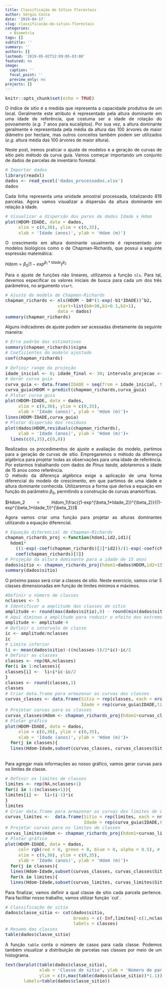 ```yaml
---
title: Classificação de Sítios Florestais
author: Sérgio Costa
date: '2019-04-17'
slug: classificacão-de-sitios-florestais
categories:
  - Biometria
tags: []
subtitle: ''
summary: ''
authors: []
lastmod: '2019-05-02T12:09:05-03:00'
featured: no
image:
  caption: ''
  focal_point: ''
  preview_only: no
projects: []
---
```

```r
knitr::opts_chunk$set(echo = TRUE)
```


O índice de sítio é a medida que representa a capacidade produtiva de um  local. Geralmente este atributo é representado pela altura dominante em uma idade de referência, que costuma ser a idade de rotação do povoamento (*e.g.* 7 anos para eucaliptos). Por sua vez, a altura dominante geralmente é representada pela média da altura das 100 árvores de maior diâmetro por hectare, mas outros conceitos também podem ser utilizados (*e.g.* altura média das 100 árvores de maior altura).

Neste post, iremos praticar o ajuste de modelos e a geração de curvas de sítio pelo método da curva guia. Vamos começar importando um conjunto de dados de parcelas de inventário florestal.

```r
# Importar dados
library(readxl)
dados <- read_excel('dados_processados.xlsx')
dados
```


Cada linha representa uma unidade amostral processada, totalizando 819 parcelas. Agora vamos visualizar a dispersão da altura dominante em relação à idade.

```r
# Visualizar a dispersão dos pares de dados Idade x Hdom
plot(HDOM~IDADE, data = dados,
     xlim = c(0,30), ylim = c(0,35),
     xlab = 'Idade (anos)', ylab = 'Hdom (m)')
```

O crescimento em altura dominante usualmente é representado por modelos biológicos como o de Chapman-Richards, que possui a seguinte expressão matemática:  
  
$Hdom = \beta_0(1-exp^{\beta_1*Idade})^{\beta_2}$  
  
Para o ajuste de funções não lineares, utilizamos a função `nls`. Para tal, devemos especificar os valores iniciais de busca para cada um dos três parâmetros, no argumento `start`.
```r
# Ajuste do modelo de Chapman-Richards
chapman_richards <- nls(HDOM ~ b0*(1-exp(-b1*IDADE))^b2,
                    start=list(b0=30,b1=0.1,b2=1),
                    data = dados)
summary(chapman_richards)
```
Alguns indicadores de ajuste podem ser acessadas diretamente da seguinte maneira:
```r
# Erro padrão das estimativas
summary(chapman_richards)$sigma
# Coeficientes do modelo ajustado
coef(chapman_richards)
```
```r
# Definir range da projeção
idade_inicial <- 0; idade_final <- 30; intervalo_projecao <- 1
# Gerar curva guia
curva_guia <- data.frame(IDADE = seq(from = idade_inicial, to = idade_final,by = intervalo_projecao))
curva_guia$HDOM = predict(chapman_richards,curva_guia)
# Plotar curva guia
plot(HDOM~IDADE, data = dados,
     xlim = c(0,30), ylim = c(0,35),
     xlab = 'Idade (anos)', ylab = 'Hdom (m)')+
lines(HDOM~IDADE,curva_guia)
# Plotar dispersão dos resíduos
plot(dados$HDOM,residuals(chapman_richards),
     xlab = 'Idade (anos)', ylab = 'Hdom (m)')+
  lines(c(0,35),c(0,0))

```

Realizados os procedimentos de ajuste e avaliação do modelo, partimos para a geração de curvas de sítio. Empregaremos o método da diferença algébrica para projetar todas as observações para uma idade de referência. Por estarmos trabalhando com dados de *Pinus taeda*, adotaremos a idade de 15 anos como referência.  
O método da diferença algébrica exige a aplicação de uma forma diferencial do modelo de crescimento, em que partimos de uma idade e altura dominante conhecida. Utilizaremos a forma que deriva a equação em função do parâmetro $\beta_0$, permitindo a construção de curvas anamórficas.
  
$Hdom_2 = Hdom_1\frac{(1-exp^{\beta_1*Idade_2})^{\beta_2}}{(1-exp^{\beta_1*Idade_1})^{\beta_2}}$  
  
Agora vamos criar uma função para projetar as alturas dominantes utilizando a equação diferencial.
```r
# Equação diferencial de Chapman-Richards
chapman_richards_proj <-function(hdom1,id2,id1){
  hdom1*
    ((1-exp(-coef(chapman_richards)[2]*id2))/(1-exp(-coef(chapman_richards)[2]*id1)))^
    coef(chapman_richards)[3]}
# Projeção da altura dominante para a idade de 15 anos
dados$sitio <- chapman_richards_proj(hdom1=dados$HDOM,id2=15,id1=dados$IDADE)
summary(dados$sitio)
```

O próximo passo será criar a classes de sítio. Neste exercício, vamos criar 5 classes dimensionadas em função de limites mínimos e máximos.
```r
#Definir o número de classes
nclasses <- 5
# Identificar a amplitude das classes de sitio
amplitude <- round(max(dados$sitio),0) - round(min(dados$sitio),0)
# Aqui diminuo a amplitude para reduzir o efeito dos extremos
amplitude <- amplitude-4
# Definir o intervalo de classe
ic <- amplitude/nclasses
ic
# Limite inferior
li <- mean(dados$sitio)-((nclasses-1)/2*ic)-ic/2
# Definir as classes
classes <- rep(NA,nclasses)
for(i in 1:nclasses){
classes[i] <-  li+i*ic-ic/2
}
classes <- round(classes,1)
classes
# Criar data.frame para armazenar as curvas das classes
curvas_classes <- data.frame(Sitio = rep(classes, each = nrow(curva_guia)),
                             Idade = rep(curva_guia$IDADE,times = nclasses))
# Projetar curvas para as classes
curvas_classes$Hdom <- chapman_richards_proj(hdom1=curvas_classes$Sitio,id2=curvas_classes$Idade,id1=rep(15, nrow(curvas_classes)))
# Plotar gráfico
plot(HDOM~IDADE, data = dados,
     xlim = c(0,30), ylim = c(0,35),
     xlab = 'Idade (anos)', ylab = 'Hdom (m)')+
  for(j in classes){
  lines(Hdom~Idade,subset(curvas_classes, curvas_classes$Sitio==j))}
  
```
Para agregar mais informações ao nosso gráfico, vamos gerar curvas para os limites de classe.
```r
# Definir os limites de classes
limites <- rep(NA,nclasses+1)
for(i in 1:(nclasses+1)){
limites[i] <-  li+(i-1)*ic
}
limites
# Criar data.frame para armazenar as curvas dos limites de classes
curvas_limites <-  data.frame(Sitio = rep(limites, each = nrow(curva_guia)),
                              Idade = rep(curva_guia$IDADE,times = nclasses+1))
# Projetar curvas para os limites de classes
curvas_limites$Hdom <- chapman_richards_proj(hdom1=curvas_limites$Sitio,id2=curvas_limites$Idade,id1=rep(15, nrow(curvas_limites)))
# Plotar gráfico
plot(HDOM~IDADE, data = dados, 
     col= rgb(red = 0, green = 0, blue = 0, alpha = 0.5), # Adicionar transparência
     xlim = c(0,30), ylim = c(0,35),
     xlab = 'Idade (anos)', ylab = 'Hdom (m)')+
  for(j in classes){
  lines(Hdom~Idade,subset(curvas_classes, curvas_classes$Sitio==j))}+
  for(k in limites){
  lines(Hdom~Idade,subset(curvas_limites, curvas_limites$Sitio==k), lty=2)}
```
Para finalizar, vamos definir a qual classe de sitio cada parcela pertence. Para facilitar nosso trabalho, vamos utilizar função ´cut´. 
```r
# Classificação de sitio
dados$classe_sitio <- cut(dados$sitio,
                          breaks = c(-Inf,limites[-c(1,nclasses+1)],Inf),
                          labels = classes)
# Resumo das classes
table(dados$classe_sitio)
```
A função `table` conta o número de casos para cada classe. Podemos também visualizar a distribuição de parcelas nas classes por meio de um histograma.
```r
text(barplot(table(dados$classe_sitio),
             xlab = 'Classe de sítio', ylab = 'Número de parcelas',
             ylim = c(0,max(table(dados$classe_sitio))*1.1)),table(dados$classe_sitio)+20,
       labels=table(dados$classe_sitio))
```
<style>
body {
text-align: justify}
</style>
<style type="text/css">

body, td {
   font-size: 14px;
}
code.r{
  font-size: 14px;
}
pre {
  font-size: 14px
}
</style>